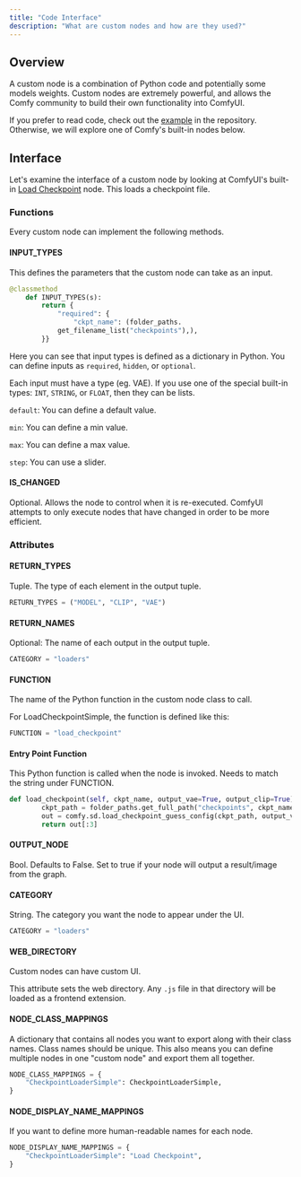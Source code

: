 ```yaml
---
title: "Code Interface"
description: "What are custom nodes and how are they used?"
---
```


## Overview

A custom node is a combination of Python code and potentially some models weights. Custom nodes are extremely powerful, and allows the Comfy community to build their own functionality into ComfyUI.

If you prefer to read code, check out the [example](https://github.com/comfyanonymous/ComfyUI/blob/master/custom_nodes/example_node.py.example) in the repository. Otherwise, we will explore one of Comfy's built-in nodes below.

## Interface

Let's examine the interface of a custom node by looking at ComfyUI's built-in [Load Checkpoint](https://github.com/comfyanonymous/ComfyUI/blob/master/nodes.py#L529C7-L529C29) node. This loads a checkpoint file.

### Functions

Every custom node can implement the following methods.

#### INPUT_TYPES

This defines the parameters that the custom node can take as an input.

```python
@classmethod
    def INPUT_TYPES(s):
        return {
            "required": {
                "ckpt_name": (folder_paths.
            get_filename_list("checkpoints"),),
        }}
```

Here you can see that input types is defined as a dictionary in Python. You can define inputs as `required`, `hidden`, or `optional`.

Each input must have a type (eg. VAE). If you use one of the special built-in types: `INT`, `STRING`, or `FLOAT`, then they can be lists.

<Accordion title="Optional Fields">

`default`: You can define a default value.

`min`: You can define a min value.

`max`: You can define a max value.

`step`: You can use a slider.

</Accordion>

#### IS_CHANGED

Optional. Allows the node to control when it is re-executed. ComfyUI attempts to only execute nodes that have changed in order to be more efficient.

### Attributes

#### RETURN_TYPES

Tuple. The type of each element in the output tuple.

```python
RETURN_TYPES = ("MODEL", "CLIP", "VAE")
```

#### RETURN_NAMES

Optional: The name of each output in the output tuple.

```python
CATEGORY = "loaders"
```

#### FUNCTION

The name of the Python function in the custom node class to call.

For LoadCheckpointSimple, the function is defined like this:

```python
FUNCTION = "load_checkpoint"
```

#### Entry Point Function

This Python function is called when the node is invoked. Needs to match the string under FUNCTION.

```python
def load_checkpoint(self, ckpt_name, output_vae=True, output_clip=True):
        ckpt_path = folder_paths.get_full_path("checkpoints", ckpt_name)
        out = comfy.sd.load_checkpoint_guess_config(ckpt_path, output_vae=True, output_clip=True, embedding_directory=folder_paths.get_folder_paths("embeddings"))
        return out[:3]
```

#### OUTPUT_NODE

Bool. Defaults to False. Set to true if your node will output a result/image from the graph.

#### CATEGORY

String. The category you want the node to appear under the UI.

```python
CATEGORY = "loaders"
```

#### WEB_DIRECTORY

Custom nodes can have custom UI.

This attribute sets the web directory. Any `.js` file in that directory will be loaded as a frontend extension.

#### NODE_CLASS_MAPPINGS

A dictionary that contains all nodes you want to export along with their class names. Class names should be unique. This also means you can define multiple nodes in one "custom node" and export them all together.

```python
NODE_CLASS_MAPPINGS = {
    "CheckpointLoaderSimple": CheckpointLoaderSimple,
}
```

#### NODE_DISPLAY_NAME_MAPPINGS

If you want to define more human-readable names for each node.

```python
NODE_DISPLAY_NAME_MAPPINGS = {
    "CheckpointLoaderSimple": "Load Checkpoint",
}
```
